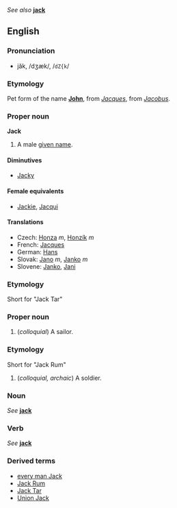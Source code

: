 ''See also'' '''[[jack]]'''

==English==
===Pronunciation===
*jăk, /dʒæk/, /<tt>dZ{k</tt>/

===Etymology===
Pet form of the name '''[[John]]''', from {{Fr.}} ''[[Jacques]]'', from {{L.}} ''[[Jacobus]]''.

===Proper noun===
'''Jack'''

#A male [[given name]].

====Diminutives====
*[[Jacky]]

====Female equivalents====
*[[Jackie]], [[Jacqui]]

==== Translations ====
*Czech: [[Honza]] ''m'', [[Honzík]] ''m''
*French: [[Jacques]]
*German: [[Hans]]
*Slovak: [[Jano#Slovak|Jano]] ''m'', [[Janko#Slovak|Janko]] ''m''
*Slovene: [[Janko]], [[Jani]]

===Etymology===
Short for "Jack Tar"

===Proper noun===
# (''colloquial'') A sailor.

===Etymology===
Short for "Jack Rum"

# (''colloquial, archaic'') A soldier.

===Noun===
''See'' '''[[jack]]'''

===Verb===
''See'' '''[[jack]]'''

===Derived terms===
*[[every man Jack]]
*[[Jack Rum]]
*[[Jack Tar]]
*[[Union Jack]]